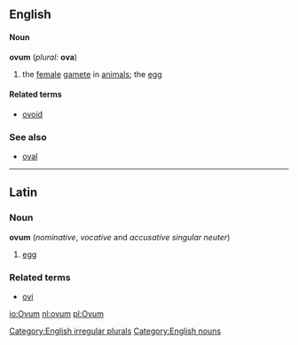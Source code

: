 ==English==
====Noun====
'''ovum''' (''plural:'' '''ova''')

#the [[female]] [[gamete]] in [[animal]]s; the [[egg]]

====Related terms====
*[[ovoid]]

===See also===
*[[oval]]

[[Category:English irregular plurals]]
[[Category:English nouns]]

----

==Latin==
===Noun===
'''ovum'''  (''nominative'', ''vocative'' and ''accusative'' ''singular'' ''neuter'')
# [[egg]]
===Related terms===
*[[ovi]]

[[io:Ovum]]
[[nl:ovum]]
[[pl:Ovum]]